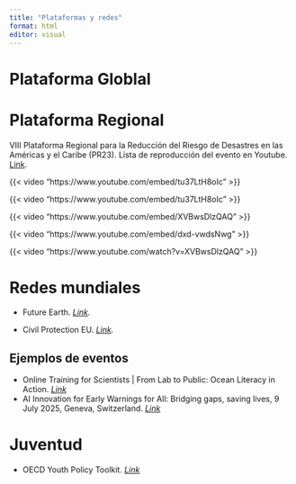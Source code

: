 ```yaml
---
title: "Plataformas y redes"
format: html
editor: visual
---
```


# **Plataforma Globlal**

# **Plataforma Regional**

VIII Plataforma Regional para la Reducción del Riesgo de Desastres en las Américas y el Caribe (PR23). Lista de reproducción del evento en Youtube. [Link](https://www.youtube.com/playlist?list=PLBDwPnveHho9tlid4Ak3zzPtpMsZZ4Z47).

::: {layout-ncol="2"}
{{< video "https://www.youtube.com/embed/tu37LtH8oIc" >}}

{{< video "https://www.youtube.com/embed/tu37LtH8oIc" >}}

{{< video "https://www.youtube.com/embed/XVBwsDlzQAQ" >}}

{{< video "https://www.youtube.com/embed/dxd-vwdsNwg" >}}

{{< video "https://www.youtube.com/watch?v=XVBwsDlzQAQ" >}}
:::

# **Redes mundiales**

-   Future Earth. [*Link*](https://members.futureearth.org/topics)*.*

-   Civil Protection EU. [*Link*](https://civil-protection-knowledge-network.europa.eu/projects/knowledge-network-network-partnerships)*.*

## Ejemplos de eventos

-   Online Training for Scientists \| From Lab to Public: Ocean Literacy in Action. [*Link*](https://eurogoos.eu/events/online-training-for-scientists-from-lab-to-public-ocean-literacy-in-action/?fbclid=IwY2xjawLY7IBleHRuA2FlbQIxMABicmlkETF5SjhpWGp3enZJbkw0UHdJAR6OEKMi5FraLrxWlBHbTaOzxy1DQET-tdC48fZmZpbK-lipo2hsaZd2lYjeZg_aem_L9zkfiYJdfBGnAM_Yp4JDQ)
-   AI Innovation for Early Warnings for All: Bridging gaps, saving lives, 9 July 2025, Geneva, Switzerland. [*Link*](https://www.itu.int/en/ITU-D/Emergency-Telecommunications/Pages/Events/2025/AI-solutions-workshop.aspx)

# Juventud

-   OECD Youth Policy Toolkit. [*Link*](https://www.oecd.org/en/publications/oecd-youth-policy-toolkit_74b6f8f3-en.html?)